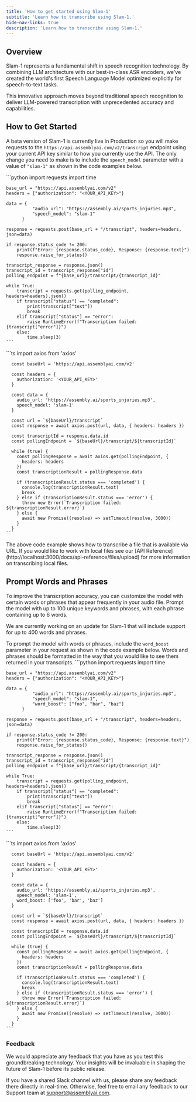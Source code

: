 ```yaml
---
title: 'How to get started using Slam-1'
subtitle: 'Learn how to transcribe using Slam-1.'
hide-nav-links: true
description: 'Learn how to transcribe using Slam-1.'
---
```



## Overview

Slam-1 represents a fundamental shift in speech recognition technology. By combining LLM architecture with our best-in-class ASR encoders, we've created the world's first Speech Language Model optimized explicitly for speech-to-text tasks.

This innovative approach moves beyond traditional speech recognition to deliver LLM-powered transcription with unprecedented accuracy and capabilities.

## How to Get Started

A beta version of Slam-1 is currently live in Production so you will make requests to the `https://api.assemblyai.com/v2/transcript` endpoint using your current API key similar to how you currently use the API. The only change you need to make is to include the `speech_model` parameter with a value of `"slam-1"` as shown in the code examples below.

<Tabs groupId="language">
  <Tab language="python" title="Python" default>
    ```python
    import requests
    import time 

    base_url = "https://api.assemblyai.com/v2"
    headers = {"authorization": "<YOUR_API_KEY>"}

    data = {
              "audio_url": "https://assembly.ai/sports_injuries.mp3",
              "speech_model": "slam-1"
          }

    response = requests.post(base_url + "/transcript", headers=headers, json=data)

    if response.status_code != 200:
        print(f"Error: {response.status_code}, Response: {response.text}")
        response.raise_for_status()

    transcript_response = response.json()
    transcript_id = transcript_response["id"]
    polling_endpoint = f"{base_url}/transcript/{transcript_id}"

    while True:
        transcript = requests.get(polling_endpoint, headers=headers).json()
        if transcript["status"] == "completed":
            print(transcript["text"])
            break
        elif transcript["status"] == "error":
            raise RuntimeError(f"Transcription failed: {transcript["error"]}")
        else:
            time.sleep(3)
    ```
  </Tab>
  <Tab language="typescript" title="Typescript">
    ```ts
      import axios from 'axios'

      const baseUrl = 'https://api.assemblyai.com/v2'

      const headers = {
        authorization: '<YOUR_API_KEY>'
      }

      const data = {
        audio_url: 'https://assembly.ai/sports_injuries.mp3',
        speech_model: 'slam-1'
      }

      const url = `${baseUrl}/transcript`
      const response = await axios.post(url, data, { headers: headers })

      const transcriptId = response.data.id
      const pollingEndpoint = `${baseUrl}/transcript/${transcriptId}`

      while (true) {
        const pollingResponse = await axios.get(pollingEndpoint, {
          headers: headers
        })
        const transcriptionResult = pollingResponse.data

        if (transcriptionResult.status === 'completed') {
          console.log(transcriptionResult.text)
          break
        } else if (transcriptionResult.status === 'error') {
          throw new Error(`Transcription failed: ${transcriptionResult.error}`)
        } else {
          await new Promise((resolve) => setTimeout(resolve, 3000))
        }
      }
    ```
  </Tab>
</Tabs>

<Note title="Local audio files">
  The above code example shows how to transcribe a file that is available via URL. If you would like to work with local files see our [API Reference](http://localhost:3000/docs/api-reference/files/upload) for more information on transcribing local files.
</Note>

## Prompt Words and Phrases

To improve the transcription accuracy, you can customize the model with certain words or phrases that appear frequently in your audio file. Prompt the model with up to 100 unique keywords and phrases, with each phrase containing up to 6 words.

<Note title="Upcoming Word Support for Slam-1">
  We are currently working on an update for Slam-1 that will include support for up to 400 words and phrases.
</Note> 

To prompt the model with words or phrases, include the `word_boost` parameter in your request as shown in the code example below. Words and phrases should be formatted in the way that you would like to see them returned in your transcripts.
<Tabs groupId="language">
  <Tab language="python" title="Python" default>
    ```python
    import requests
    import time 

    base_url = "https://api.assemblyai.com/v2"
    headers = {"authorization": "<YOUR_API_KEY>"}

    data = {
              "audio_url": "https://assembly.ai/sports_injuries.mp3",
              "speech_model": "slam-1",
              "word_boost": ["foo", "bar", "baz"]
          }

    response = requests.post(base_url + "/transcript", headers=headers, json=data)

    if response.status_code != 200:
        print(f"Error: {response.status_code}, Response: {response.text}")
        response.raise_for_status()

    transcript_response = response.json()
    transcript_id = transcript_response["id"]
    polling_endpoint = f"{base_url}/transcript/{transcript_id}"

    while True:
        transcript = requests.get(polling_endpoint, headers=headers).json()
        if transcript["status"] == "completed":
            print(transcript["text"])
            break
        elif transcript["status"] == "error":
            raise RuntimeError(f"Transcription failed: {transcript["error"]}")
        else:
            time.sleep(3)
    ```
  </Tab>
  <Tab language="typescript" title="Typescript">
    ```ts
      import axios from 'axios'

      const baseUrl = 'https://api.assemblyai.com/v2'

      const headers = {
        authorization: '<YOUR_API_KEY>'
      }

      const data = {
        audio_url: 'https://assembly.ai/sports_injuries.mp3',
        speech_model: 'slam-1',
        word_boost: ['foo', 'bar', 'baz']
      }

      const url = `${baseUrl}/transcript`
      const response = await axios.post(url, data, { headers: headers })

      const transcriptId = response.data.id
      const pollingEndpoint = `${baseUrl}/transcript/${transcriptId}`

      while (true) {
        const pollingResponse = await axios.get(pollingEndpoint, {
          headers: headers
        })
        const transcriptionResult = pollingResponse.data

        if (transcriptionResult.status === 'completed') {
          console.log(transcriptionResult.text)
          break
        } else if (transcriptionResult.status === 'error') {
          throw new Error(`Transcription failed: ${transcriptionResult.error}`)
        } else {
          await new Promise((resolve) => setTimeout(resolve, 3000))
        }
      }
    ```
  </Tab>
</Tabs>

### Feedback
We would appreciate any feedback that you have as you test this groundbreaking technology. Your insights will be invaluable in shaping the future of Slam-1 before its public release.

If you have a shared Slack channel with us, please share any feedback there directly in real-time. Otherwise, feel free to email any feedback to our Support team at support@assemblyai.com.
